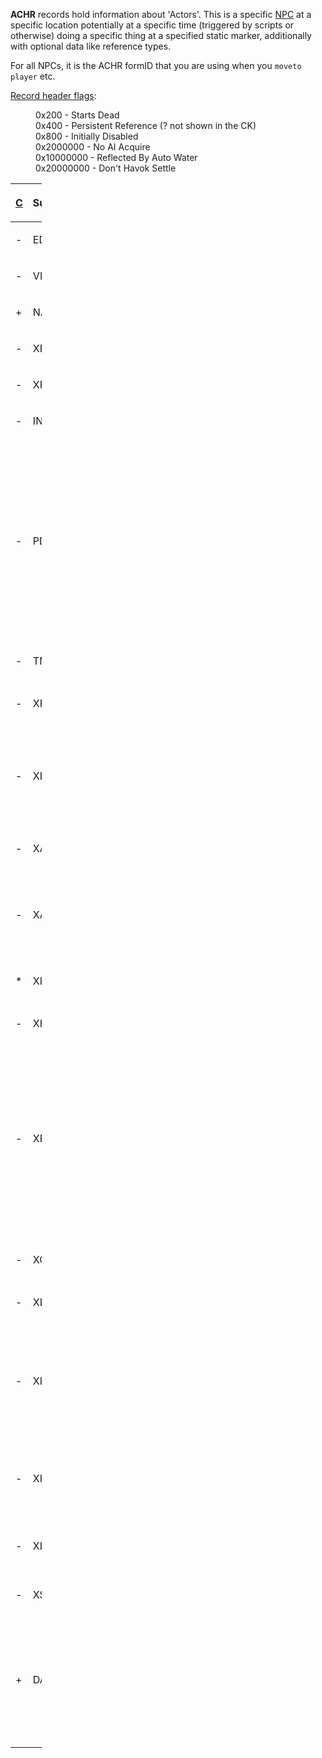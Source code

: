 <noinclude>{{Trail|File Formats|Mod File Format}}</noinclude>
'''ACHR''' records hold information about 'Actors'.  This is a specific [[Tes5Mod:Mod_File_Format/NPC_|NPC]] at a specific location potentially at a specific time (triggered by scripts or otherwise) doing a specific thing at a specified static marker, additionally with optional data like reference types.

For all NPCs, it is the ACHR formID that you are using when you <code>moveto player</code> etc.

[[Tes5Mod:Mod_File_Format#Records|Record header flags]]:
:0x200 - Starts Dead
:0x400 - Persistent Reference (? not shown in the CK)
:0x800 - Initially Disabled
:0x2000000 - No AI Acquire
:0x10000000 - Reflected By Auto Water
:0x20000000 - Don't Havok Settle

{| class="wikitable" border="1" width="100%" 
! width="3%" | [[Tes5Mod:File Format Conventions|C]]
! width="10%" | SubRecord
! width="15%" | Name
! width="12%" | [[Tes5Mod:File Format Conventions|Type/Size]]
! | Info
|- 
| - ||EDID || Editor ID||zstring||Editor ID
|-
| - ||VMAD || Scripting||[[Tes5Mod:Mod_File_Format/VMAD_Field|VMAD]]||Scripting info
|-
| + ||NAME || Base NPC ||formid||Base [[Tes5Mod:Mod_File_Format/NPC_|NPC_]]
|-
| - ||XEZN ||encounterzone||formid||[[Tes5Mod:Mod_File_Format/ECZN|ECZN]] 
|-{{ThickLine}}
| - ||XPRD ||Patrol Idle||float||rowspan=3| XPRD, XPPA, INAM, PDTO, TNAM are all part of Patrol Data in ACHR records (appears in only 7 records in Skyrim.esm), see [[Tes5Mod:Mod File Format/REFR|REFR]] for details
|-
| - ||XPPA ||unknown||0-length
|-
| - ||INAM ||unknown||formid
|-
| - ||PDTO ||Topic Data||struct||When Type is a 'Topic Ref' or 0 then 'Topic Subtype' is a FormID otherwise it's a 4 char string
:uint32 - Type
::0 = Topic Ref
::1 = Topic Subtype
:formid/4 Char String - Data/Subtype
|-
| - ||TNAM ||Topic||formid||
|-{{ThickLine}}
| - ||XRGD ||ragdoll? ||struct||large struct, seems to be coords - sets of 3 or 6 floats followed by a uint32
|-
| - ||XRGB ||unknown||struct||12-byte struct, appears to be 3 floats
|-
| - ||XLCM ||leveled creature data||uint32||[[ckwiki:LeveledCharacter#Leveled Character References|Level Modifier]]:
:0 - Easy
:1 - Medium
:2 - Hard
:3 - VeryHard
|-
| - ||XAPD ||activation parent flags||ubyte||0x01 - Parent Activate Only
|-
| - ||XAPR ||activate parent||struct||8-byte struct 
:formid - [[Tes5Mod:Mod_File_Format/REFR|REFR]] usually to a [[Tes5Mod:Mod_File_Format/STAT|STAT]]
:float - Delay
|-
| * ||XLRT ||location ref type||formid||[[Tes5Mod:Mod_File_Format/LCRT|LCRT]]
|-
| - ||XHOR||horseid||formid||''incredibly rare''
|-
| - || XESP || enable parent || struct || 8-byte struct 
:formid - Parent reference (Object to take enable state from)
:uint32 - Flags
::0x0001 = Set Enable State to Opposite of Parent
::0x0002 = Pop In
|-
| - ||XOWN ||owner||formid||usually [[Tes5Mod:Mod_File_Format/FACT|FACT]] but horse/dog has [[Tes5Mod:Mod_File_Format/NPC_|NPC_]]
|-
| - ||XLCN||location||formid||[[Tes5Mod:Mod_File_Format/LCTN|LCTN]]
|-
| - ||XLKR ||location route?||struct||8-byte struct 
:formid 0 or [[Tes5Mod:Mod_File_Format/KYWD|KYWD]] (usually LinkCarryStart/End)  
:formid [[Tes5Mod:Mod_File_Format/REFR|REFR]] usually to a [[Tes5Mod:Mod_File_Format/STAT|STAT]] ([[Tes5Mod:Mod_File_Format/FURN|FURN]] also)
|-
| - ||XIS2|| || || not found in .esms, zero length, present if "Ignored By Sandbox" is checked
|-
| - ||XLRL|| || formid || LCTN, not found in .esms, added by CK 1.8 when edited
|-
| - ||XSCL||scale||float||''very rare''
|-
| + ||DATA ||coords||struct||24 byte (rotation in radians)
:X - float
:Y - float
:Z - float
:rX - float 
:rY - float
:rZ - float
|}
